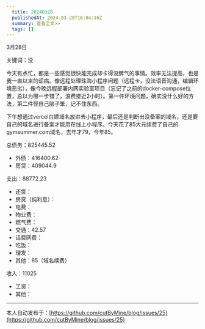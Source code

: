 ```yaml
---
  title: 20240328
  publishedAt: 2024-03-28T16:04:16Z
  summary: 查看全文>>
  tags: []
---
```


3月28日

关键词：没

今天有点忙，都是一些感觉很快能完成却卡得没脾气的事情。效率无法提高，也是我一直以来的诟病。像远程处理珠海小程序问题（远程卡，没法语音沟通，编辑环境恶劣），像今晚远程部署内网实验室项目（忘记了之前的docker-compose位置，总以为哪一步错了，浪费接近2小时）。第一件环境问题，确实没什么好的方法，第二件怪自己脑子笨，记不住东西。

下午想通过vercel白嫖域名放进去小程序，最后还是判断出没备案的域名，还是要自己的域名进行备案才能用在线上小程序。今天花了85大元续费了自己的gymsummer.com域名，去年才79，今年85。

总债务：825445.52
- 外债：416400.62
- 房贷：409044.9

支出：88772.23
- 还贷：
- 房贷（纯利息）：
- 电费：
- 物业费：
- 燃气费：
- 交通：42.57
- 话费网费：
- 吃饭：
- 理发：
- 其他：85（域名续费）

收入：11025
- 工资：
- 其他：


---
本人自动发布于：[https://github.com/cutByMine/blog/issues/25](https://github.com/cutByMine/blog/issues/25)
